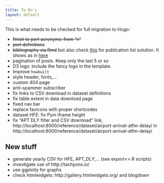 ```yaml
---
title: To Do's
layout: default
---
```


This is what needs to be checked for full migration to Hugo:

* ~~finish to port acronyms: from "n"~~
* ~~port definitions~~
* ~~bibliography via Rmd~~ but also check [this](https://github.com/mtbhomer/web-portfolio/blob/master/themes/mtbhomer-portfolio/layouts/research/single.html) for publication list solution. It shows as in [here](https://www.mtbhomer.com/research/)
* pagination of posts. Keep only the last 5 or so
* D3 logo: include the fancy logo in the template.
* Improve `howbuilt`
* style header, fonts,...
* custom 404 page
* anti-spammer subscriber
* fix links to CSV download in dataset definitions
* fix table extent in data download page
* fixed nav bar
* replace favicons with proper shortcodes
* dataset HFE: fix Pym iframe height
* fix "APT DLY filter and CSV download" link, http://localhost:8000/reference/dataset/airport-arrival-atfm-delay/
  in http://localhost:8000/reference/dataset/airport-arrival-atfm-delay/



## New stuff

* generate yearly CSV for HFE, APT_DLY,... (see export<>.R scripts)
* investigate use of http://tachyons.io/
* use ggplotly for graphs
* check htmlwidgets: http://gallery.htmlwidgets.org/ and blogdown
